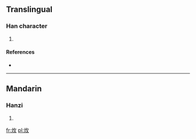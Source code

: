 ==Translingual==

===Han character===
{{Han char|rn=86|rad=火|as=02|sn=6|four=|canj=火人大 (FOK)}}

# {{defn|Han|sort=火02}}

====References====
* {{Han ref|kx=0667.020|dkj=18899|hdz=32192.050|uh=7087|ud=28807}}

----

==Mandarin==

===Hanzi===
{{cmn-hanzi|pin=[[pò]] ([[po4]])|wg=p'o<sup>4</sup>}}

# {{defn|lang=cmn|sort=火02}}

[[fr:炇]]
[[pl:炇]]